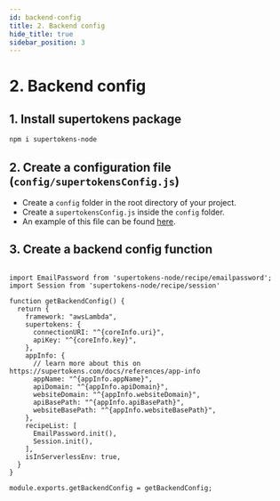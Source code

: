 ```yaml
---
id: backend-config
title: 2. Backend config
hide_title: true
sidebar_position: 3
---
```



# 2. Backend config

## 1. Install supertokens package
```bash
npm i supertokens-node
```

## 2. Create a configuration file (`config/supertokensConfig.js`)
- Create a `config` folder in the root directory of your project.
- Create a `supertokensConfig.js` inside the `config` folder.
- An example of this file can be found [here](https://github.com/supertokens/supertokens-auth-react/blob/master/examples/with-netlify/config/supertokensConfig.js).

## 3. Create a backend config function

<AppInfoForm />

```tsx title="/config/supertokensConfig.ts" showAppTypeSelect

import EmailPassword from 'supertokens-node/recipe/emailpassword';
import Session from 'supertokens-node/recipe/session'

function getBackendConfig() {
  return {
    framework: "awsLambda",
    supertokens: {
      connectionURI: "^{coreInfo.uri}",
      apiKey: "^{coreInfo.key}",
    },
    appInfo: {
      // learn more about this on https://supertokens.com/docs/references/app-info
      appName: "^{appInfo.appName}",
      apiDomain: "^{appInfo.apiDomain}",
      websiteDomain: "^{appInfo.websiteDomain}",
      apiBasePath: "^{appInfo.apiBasePath}",
      websiteBasePath: "^{appInfo.websiteBasePath}",
    },
    recipeList: [
      EmailPassword.init(),
      Session.init(),
    ],
    isInServerlessEnv: true,
  }
}

module.exports.getBackendConfig = getBackendConfig;

```
